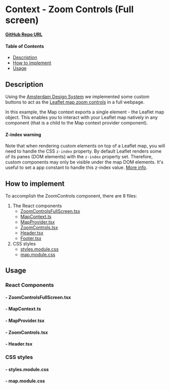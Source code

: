 
<Meta of={ZoomControlsFullScreenStories} />

# Context - Zoom Controls (Full screen)

**[GitHub Repo URL](https://github.com/Amsterdam/ee-react-map-demos/tree/main/src/pages/ContextExamples/ZoomControlsFullScreen)**

#### Table of Contents

- [Description](#description)
- [How to implement](#how-to-implement)
- [Usage](#usage)

## Description

Using the [Amsterdam Design System](https://designsystem.amsterdam/) we implemented some custom buttons to act as the [Leaflet map zoom controls](https://leafletjs.com/reference.html#control-zoom) in a full webpage.

In this example, the Map context exports a single element - the Leaflet map object. This enables you to interact with your Leaflet map natively in any component (that is a child to the Map context provider component).

#### Z-index warning

Note that when rendering custom elements on top of a Leaflet map, you will need to handle the CSS `z-index` property. By default Leaflet renders some of its panes (DOM elements) with the `z-index` property set. Therefore, custom components may only be visible under the map DOM elements. It's useful to set a app constant to handle this z-index value. <a href="https://leafletjs.com/examples/map-panes/" target="_blank">More info</a>.

## How to implement

To accomplish the ZoomControls component, there are 8 files:

1. The React components
   - [ZoomControlsFullScreen.tsx](#--zoomcontrolsfullscreentsx)
   - [MapContext.ts](#--mapcontextts)
   - [MapProvider.tsx](#--mapprovidertsx)
   - [ZoomControls.tsx](#--zoomcontrolstsx)
   - [Header.tsx](#--headertsx)
   - [Footer.tsx](#--footertsx)
2. CSS styles
   - [styles.module.css](#--stylesmodulecss)
   - [map.module.css](#--mapmodulecss)

## Usage

### React Components

#### - ZoomControlsFullScreen.tsx

<Source code={ZoomControlsFullScreen} />

#### - MapContext.ts

<Source code={MapContext} />

#### - MapProvider.tsx

<Source code={MapProvider} />

#### - ZoomControls.tsx

<Source code={ZoomControls} />

#### - Header.tsx

<Source code={Header} />

### CSS styles

#### - styles.module.css

<Source code={styles} />

#### - map.module.css

<Source code={stylesMap} />
